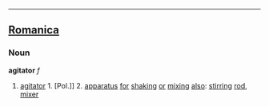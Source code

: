 ----

==[[Romanica]]==
===Noun===
<b>agitator</b> ''f''
#[[agitator]] 1. [Pol.]] 2. [[apparatus]] [[for]] [[shaking]] [[or]] [[mixing]] [[also]]: [[stirring]] [[rod]], [[mixer]]